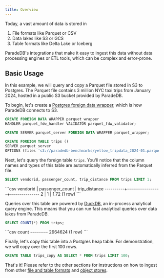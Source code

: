 ```yaml
---
title: Overview
---
```


Today, a vast amount of data is stored in

1. File formats like Parquet or CSV
2. Data lakes like S3 or GCS
3. Table formats like Delta Lake or Iceberg

ParadeDB's integrations that make it easy to ingest this data without data processing engines or ETL tools, which can be complex and error-prone.

## Basic Usage

In this example, we will query and copy a Parquet file stored in S3 to Postgres. The Parquet file
contains 3 million NYC taxi trips from January 2024, hosted in a public S3 bucket provided by ParadeDB.

To begin, let's create a [Postgres foreign data wrapper](https://wiki.postgresql.org/wiki/Foreign_data_wrappers), which is how ParadeDB connects to S3.

```sql
CREATE FOREIGN DATA WRAPPER parquet_wrapper
HANDLER parquet_fdw_handler VALIDATOR parquet_fdw_validator;

CREATE SERVER parquet_server FOREIGN DATA WRAPPER parquet_wrapper;

CREATE FOREIGN TABLE trips ()
SERVER parquet_server
OPTIONS (files 's3://paradedb-benchmarks/yellow_tripdata_2024-01.parquet');
```

Next, let's query the foreign table `trips`. You'll notice that the column names and types of this table are automatically
inferred from the Parquet file.

```sql
SELECT vendorid, passenger_count, trip_distance FROM trips LIMIT 1;
```

<Accordion title="Expected Response">
```csv
 vendorid | passenger_count | trip_distance
----------+-----------------+---------------
        2 |               1 |          1.72
(1 row)
```
</Accordion>

Queries over this table are powered by [DuckDB](https://duckdb.org), an in-process analytical query engine.
This means that you can run fast analytical queries over data lakes from ParadeDB.

```sql
SELECT COUNT(*) FROM trips;
```

<Accordion title="Expected Response">
```csv
  count
---------
 2964624
(1 row)
```
</Accordion>

Finally, let's copy this table into a Postgres heap table. For demonstration, we will
copy over the first 100 rows.

```sql
CREATE TABLE trips_copy AS SELECT * FROM trips LIMIT 100;
```

That's it! Please refer to the other sections for instructions on how to ingest from other [file and table formats](/integrations/formats) and [object stores](/integrations/object_stores).
